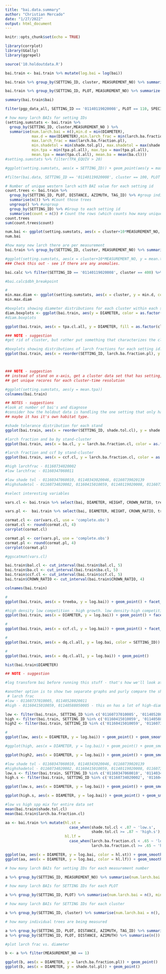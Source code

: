 ```yaml
---
title: "bai.data.summary"
author: "Christian Mercado"
date: "1/27/2022"
output: html_document
---
```


```r
knitr::opts_chunk$set(echo = TRUE)

library(corrplot)
library(GGally)
library(ggrepel)

source('10.holdoutdata.R')

```

```r

bai.train <- bai.train %>% mutate(log.bai = log(bai))

bai.train %>% group_by(SETTING_ID, cluster, MEASUREMENT_NO) %>% summarize(n())

bai.train %>% group_by(SETTING_ID, PLOT, MEASUREMENT_NO) %>% summarize(n())

summary(bai.train$bai)

```

```r
filter(pgp_data_all, SETTING_ID == '01140119020008', PLOT == 110, SPECIES_SYMBOL == 'LAOC', MEASUREMENT_NO == 2)
```


```r

# how many larch BAIs for setting IDs
(setting.sumstats <- bai.train %>% 
  group_by(SETTING_ID, cluster,MEASUREMENT_NO ) %>% 
  summarise(num.larch.bai = n(),min.d = min(DIAMETER),
            max.d = max(DIAMETER),min.larch_frac = min(larch.ba.fraction.pl), 
            max.larch_frac = max(larch.ba.fraction.pl), 
            min.shadetol = min(shade.tol.pl), max.shadetol = max(shade.tol.pl), 
            min.tpa = min(tpa.pl.all), max.tpa = max(tpa.pl.all),
            mean.tpa = mean(tpa.cl.all), mean.ba = mean(ba.cl)))
#setting.sumstats %>% filter(TPA_EQUIV > 20)

#ggplot(setting.sumstats, aes(x = SETTING_ID)) + geom_point(aes(y = max.d, size = 1)) + geom_point(aes(y=min.d, size = 5))

#filter(bai.data, SETTING_ID == '01140119020008', cluster == 100, PLOT == 110, is.na(DISTANCE))

```
```r
# Number of unique western larch with BAI value for each setting id
count.trees <- bai.train %>% 
  group_by(SETTING_ID, PLOT, DISTANCE, AZIMUTH, TAG_ID) %>% #group individual trees in setting id's (can have multiple measurements)
  summarise(n()) %>% #Count those trees
  ungroup() %>% #ungroup
  group_by(SETTING_ID) %>% #Group to each setting id
  summarise(count = n()) # Count the rows (which counts how many unique trees there are being measured)
count.trees
sum(count.trees$count)
```

```r

num.bai <- ggplot(setting.sumstats, aes(x = cluster+10*MEASUREMENT_NO, y = num.larch.bai, color = as.factor(MEASUREMENT_NO))) + geom_point() + facet_wrap(~SETTING_ID, scales = 'free_y') + labs(title = 'Number of larch bai data points for each cluster and measurement', color = 'Measurement', y = '# of larch w/ bai', x = 'cluster')
num.bai

#how many new larch there are per measurement
bai.train %>% group_by(SETTING_ID, cluster, MEASUREMENT_NO) %>% summarize(nn = unique(id)) %>% summarize(nnn = n()) %>% mutate(change_since_last = nnn-lag(nnn, order_by = MEASUREMENT_NO))

#ggplot(setting.sumstats, aes(x = cluster+10*MEASUREMENT_NO, y = mean.tpa, color = as.factor(MEASUREMENT_NO))) + geom_point(shape = 'square') + facet_wrap(~SETTING_ID, scales = 'free_y')
### Check this out - see if there are any anomalies.
```

```r
bai.calc %>% filter(SETTING_ID == '01140119020008', cluster == 400) %>% group_by(MEASUREMENT_NO) %>% summarize(unique(id))

#bai.calc$dbh_breakpoint
```


```r
#
min.max.diam <- ggplot(setting.sumstats, aes(x = cluster, y = min.d, color = as.factor(MEASUREMENT_NO))) + geom_point() + geom_point(aes(y = max.d), shape='triangle') + facet_wrap(~SETTING_ID, scales = 'free_y') + labs(y = 'Min.(circle) and max.(triangle) diameter', color = 'Measurement', title = 'Minimum and maximum diameter for each cluster/measurement')
min.max.diam

```

```r
#boxplots showing diameter distributions for each cluster within each setting id. 
diam.boxplots <- ggplot(bai.train, aes(y = DIAMETER, color = as.factor(tpa.cl.all), x = as.factor(cluster))) + geom_boxplot() + facet_wrap(~SETTING_ID)
#diam.boxplots

ggplot(bai.train, aes(x = tpa.cl.all, y = DIAMETER, fill = as.factor(cluster))) + geom_boxplot() + facet_wrap(~SETTING_ID, scales = 'free')

### NOTE - suggestion
#get rid of cluster, but rather put something that characterizes the cluster.

```

```r
#boxplots showing distributions of larch fractions for each setting id. 
ggplot(bai.train, aes(x = reorder(SETTING_ID, larch.ba.fraction.pl), y = larch.ba.fraction.pl)) + geom_boxplot(aes(fill = SETTING_ID)) + geom_point(aes(group = SETTING_ID)) + coord_flip()



### NOTE - suggestion
## instead of stand on x-axis, get a cluster data set that has setting, cluster, measurement, larch frac, 
## get unique recores for each cluster-time resolution 

#ggplot(setting.sumstats, aes(y = mean.tpa)) 
colnames(bai.train)

## NOTES - suggestions
#look at number of bai's and diagnose
#consider how the holdout data is handling the one setting that only has data on only 1 measurement. Maybe we don't even want the setting that has very little data. 
## maybe it has it's own habitat type.
```

```r
#shade tolerance distribution for each stand
ggplot(bai.train, aes(x = reorder(SETTING_ID, shade.tol.cl), y = shade.tol.cl)) + geom_boxplot(aes(fill = SETTING_ID)) + geom_point(aes(group = SETTING_ID)) + coord_flip() + theme(legend.position = 'none')
```



```r

#larch fraction and ba by stand-cluster
ggplot(bai.train, aes(x = ba.cl, y = larch.ba.fraction.cl, color = as.factor(cluster), shape = factor(MEASUREMENT_NO))) + geom_point() + facet_wrap(~SETTING_ID, scales = 'free') + labs(shape = 'measurement', color = 'cluster', y = 'larch fraction', x = 'basal area', title = 'larch fraction and BA by stand')

#larch fraction and ccf by stand-cluster
ggplot(bai.train, aes(x = ccf.cl, y = larch.ba.fraction.cl, color = as.factor(cluster), shape = factor(MEASUREMENT_NO))) + geom_point() + facet_wrap(~SETTING_ID)

#high larchfrac - 01160734020002
#low larchfrac - 01160347060011

#low shade tol - 01160347060010, 01140343020046, 01160739020139
#highshadetol - 01160734020002, 01160415010059, 01140119020008, 01160736010001
```


```r
#select interesting variables

vars.cl <- bai.train %>% select(bai, DIAMETER, HEIGHT, CROWN_RATIO, treeba, bal.cl, ccf.cl, dq.cl.all, ba.cl, tpa.cl.all,larch.ba.fraction.cl, shade.tol.cl) %>% rename(diameter = DIAMETER, height = HEIGHT, crown_ratio = CROWN_RATIO, d.qmd.ratio.cl = dq.cl.all)

vars.pl <-  bai.train %>% select(bai, DIAMETER, HEIGHT, CROWN_RATIO, treeba, bal.pl, ccf.pl, dq.pl.all, ba.pl, tpa.pl.all,larch.ba.fraction.pl, shade.tol.pl) %>% rename(diameter = DIAMETER, height = HEIGHT, crown_ratio = CROWN_RATIO, d.qmd.ratio.pl = dq.pl.all)

cormat.cl <- cor(vars.cl, use = 'complete.obs')
cormat.cl <- round(cormat.cl, 4)
corrplot(cormat.cl)

cormat.pl <- cor(vars.pl, use = 'complete.obs')
cormat.pl <- round(cormat.pl, 4)
corrplot(cormat.pl)

#ggscatmat(vars.cl)

```

```r



bai.train$bal.cl <- cut_interval(bai.train$bal.cl, 5)
bai.train$ba.cl <- cut_interval(bai.train$ba.cl, 5)
bai.train$ccf.cl <- cut_interval(bai.train$ccf.cl, 5)
bai.train$CROWN_RATIO <- cut_interval(bai.train$CROWN_RATIO, 4)

```

```r
colnames(bai.train)

#
ggplot(bai.train, aes(x = treeba, y = log.bai)) + geom_point() + facet_grid(cut_number(ba.cl, 2)~cut_number(bal.cl, 2)) + labs(title = 'logbai vs. BA, by BA vs. BAL')

#high density low competition - high growth. low density-high competition, 
ggplot(bai.train, aes(x = DIAMETER, y = log.bai)) + geom_point() + facet_grid(cut_number(ba.cl, 2)~cut_number(bal.cl, 2)) + labs(title = 'bai-diameter, by BA vs. BAL')

#
ggplot(bai.train, aes(x = ccf.cl, y = log.bai)) + geom_point() + facet_grid(cut_number(CROWN_RATIO, 2)~cut_number(ba.cl, 2)) + labs(title = 'bai vs. CCF, by Crown Ration vs. BA')

#
ggplot(bai.train, aes(x = dq.cl.all, y = log.bai, color = SETTING_ID)) + geom_point() + facet_grid(cut_number(ba.cl, 4)~cut_number(bal.cl, 3)) + labs(title = 'bai vs. d:qmd, by BA vs. BAL')

#
ggplot(bai.train, aes(x = dq.cl.all, y = log.bai)) + geom_point()

hist(bai.train$DIAMETER)

## NOTE - suggestion

#log transform bai before running this stuff - that's how we'll look at it afterall
```



```r
#another option is to show two separate graphs and purly compare the shape of them side-by-side
 # larch frac
#low - 01160737010005, 01140528020011
#high - 01160415010059, 01140588050005 - this on has a lot of high-diameter trees

low <- filter(bai.train, SETTING_ID %in% c('01160737010005', '01140528020011', '01160347060011'))
high <- filter(bai.train, SETTING_ID %in% c('01160415010059', '01140588050005'))
high2 <- filter(bai.train, SETTING_ID %in% c('01160415010059', '01160734020002'))

#
ggplot(low, aes(x = DIAMETER, y = log.bai)) + geom_point() + geom_smooth(se = F) + scale_x_continuous(limits = c(0, 12)) + scale_y_continuous(limits = c(-9, -3)) + facet_grid(~cut_number(bal.cl, 2))

#ggplot(high, aes(x = DIAMETER, y = log.bai)) + geom_point() + geom_smooth(se = F)

ggplot(high2, aes(x = DIAMETER, y = log.bai)) + geom_point() + geom_smooth(se = F) + scale_x_continuous(limits = c(0, 12)) + scale_y_continuous(limits = c(-9, -3)) + facet_grid(~cut_number(bal.cl, 2))

#low shade tol - 01160347060010, 01140343020046, 01160739020139
#highshadetol - 01160734020002, 01160415010059, 01140119020008, 01160736010001
low.s <- filter(bai.train, SETTING_ID %in% c('01160347060010', '01140343020046', '01160739020139'))
high.s <- filter(bai.train, SETTING_ID %in% c('01160734020002', '01160415010059', '01140119020008', '01160736010001'))

ggplot(low.s, aes(x = DIAMETER, y = log.bai)) + geom_point() + geom_smooth(se = F) + scale_x_continuous(limits = c(0, 12)) + scale_y_continuous(limits = c(-9, -3)) + facet_grid(~cut_number(bal.cl, 2)) + facet_wrap(~SETTING_ID)

ggplot(high.s, aes(x = DIAMETER, y = log.bai)) + geom_point() + geom_smooth(se = F) + scale_x_continuous(limits = c(0, 12)) + scale_y_continuous(limits = c(-9, -3)) + facet_grid(~cut_number(bal.cl, 2)) + facet_wrap(~SETTING_ID)

```

```r
#low vs high spp mix for entire data set
mean(bai.train$shade.tol.cl)
mean(bai.train$larch.ba.fraction.cl)

aa <- bai.train %>% mutate(hl.st = 
                             case_when(shade.tol.cl < .87 ~ 'low.s',
                                       shade.tol.cl >= .87 ~ 'high.s'),
                           hl.lf = 
                             case_when(larch.ba.fraction.cl < .65 ~ 'low.lf',
                                       larch.ba.fraction.cl >= .65 ~ 'hi.lf'))

ggplot(aa, aes(x = DIAMETER, y = log.bai, color = hl.st)) + geom_smooth() + facet_grid(~cut_number(bal.cl, 4))
ggplot(aa, aes(x = DIAMETER, y = log.bai, color = hl.lf)) + geom_smooth() + facet_grid(~cut_number(bal.cl, 4))

```





```r
# how many larch BAIs for setting IDs for each measurement number

a %>% group_by(SETTING_ID, MEASUREMENT_NO) %>% summarise(num.larch.bai = n(), min.d = min(DIAMETER), max.d = max(DIAMETER), min.larch_frac = min(larch.ba.fraction.pl), max.larch_frac = max(larch.ba.fraction.pl), min.shadetol = min(shade.tol.pl), max.shadetol = max(shade.tol.pl), min.tpa = min(tpa.pl.all), max.tpa = max(tpa.pl.all))
```

```r
# how many larch BAIs for SETTING IDs for each PLOT

a %>% group_by(SETTING_ID, PLOT) %>% summarise(num.larch.bai = n(), min.dbh = min(DIAMETER))
```

```r
# how many larch BAIs for SETTING IDs for each cluster

a %>% group_by(SETTING_ID, cluster) %>% summarise(num.larch.bai = n(), min.dbh = min(DIAMETER))
```

```r
# how many individual trees are being measured

a %>% group_by(SETTING_ID, PLOT, DISTANCE, AZIMUTH, TAG_ID) %>% summarise(n()) 
a %>% group_by(SETTING_ID, PLOT, DISTANCE, AZIMUTH) %>% summarise(n())
```

```r
#plot larch frac vs. diameter

b <- a %>% filter(MEASUREMENT_NO == 1)

ggplot(b, aes(x = DIAMETER, y = larch.ba.fraction.pl)) + geom_point()
ggplot(b, aes(x = DIAMETER, y = shade.tol.pl)) + geom_point()

```

